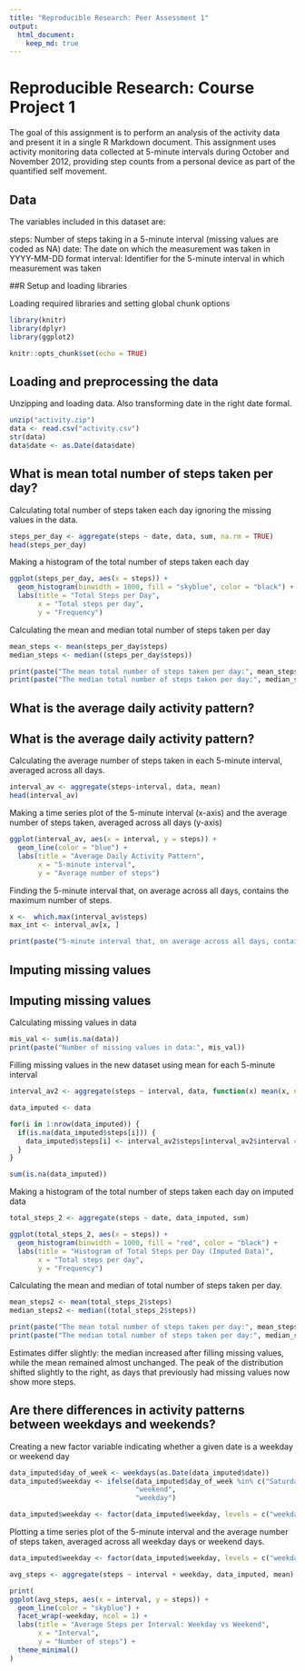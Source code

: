 ```yaml
---
title: "Reproducible Research: Peer Assessment 1"
output: 
  html_document:
    keep_md: true
---
```

# Reproducible Research: Course Project 1

The goal of this assignment is to perform an analysis of the activity data and present it in a single R Markdown document. 
This assignment uses activity monitoring data collected at 5-minute intervals during October and November 2012, providing step counts from a personal device as part of the quantified self movement.

## Data

The variables included in this dataset are:

steps: Number of steps taking in a 5-minute interval (missing values are coded as NA)
date: The date on which the measurement was taken in YYYY-MM-DD format
interval: Identifier for the 5-minute interval in which measurement was taken

##R Setup and loading libraries 

Loading required libraries and setting global chunk options

```r
library(knitr)
library(dplyr)
library(ggplot2)

knitr::opts_chunk$set(echo = TRUE)
```

## Loading and preprocessing the data

Unzipping and loading data. 
Also transforming date in the right date formal. 
```r
unzip("activity.zip")
data <- read.csv("activity.csv")
str(data)
data$date <- as.Date(data$date)
```


## What is mean total number of steps taken per day?

Calculating total number of steps taken each day ignoring the missing values in the data.

```r
steps_per_day <- aggregate(steps ~ date, data, sum, na.rm = TRUE)
head(steps_per_day)

```

Making a histogram of the total number of steps taken each day

```r
ggplot(steps_per_day, aes(x = steps)) +
  geom_histogram(binwidth = 1000, fill = "skyblue", color = "black") +
  labs(title = "Total Steps per Day",
       x = "Total steps per day",
       y = "Frequency")
```

Calculating the mean and median total number of steps taken per day

```r
mean_steps <- mean(steps_per_day$steps)
median_steps <- median((steps_per_day$steps))

print(paste("The mean total number of steps taken per day:", mean_steps))
print(paste("The median total number of steps taken per day:", median_steps))

```

## What is the average daily activity pattern?

## What is the average daily activity pattern?

Calculating the average number of steps taken in each 5-minute interval, averaged across all days.

```r
interval_av <- aggregate(steps~interval, data, mean)
head(interval_av)
```

Making a time series plot  of the 5-minute interval (x-axis) and the average number of steps taken, averaged across all days (y-axis)

```r
ggplot(interval_av, aes(x = interval, y = steps)) +
  geom_line(color = "blue") +
  labs(title = "Average Daily Activity Pattern",
       x = "5-minute interval",
       y = "Average number of steps")
```

Finding the 5-minute interval that, on average across all days, contains the maximum number of steps.

```r
x <-  which.max(interval_av$steps)
max_int <- interval_av[x, ]

print(paste("5-minute interval that, on average across all days, contains the maximum number of steps:",(max_int[,1])))
```

## Imputing missing values

## Imputing missing values

Calculating missing values in data

```r
mis_val <- sum(is.na(data))
print(paste("Number of missing values in data:", mis_val))
```

Filling missing values in the new dataset using mean for each 5-minute interval

```r
interval_av2 <- aggregate(steps ~ interval, data, function(x) mean(x, na.rm = TRUE))

data_imputed <- data

for(i in 1:nrow(data_imputed)) {
  if(is.na(data_imputed$steps[i])) {
    data_imputed$steps[i] <- interval_av2$steps[interval_av2$interval == data_imputed$interval[i]]
  }
}

sum(is.na(data_imputed))  

```

Making a histogram of the total number of steps taken each day on imputed data 

```r
total_steps_2 <- aggregate(steps ~ date, data_imputed, sum)

ggplot(total_steps_2, aes(x = steps)) +
  geom_histogram(binwidth = 1000, fill = "red", color = "black") +
  labs(title = "Histogram of Total Steps per Day (Imputed Data)",
       x = "Total steps per day",
       y = "Frequency")
```
Calculating the mean and median of total number of steps taken per day.

```r
mean_steps2 <- mean(total_steps_2$steps)
median_steps2 <- median((total_steps_2$steps))

print(paste("The mean total number of steps taken per day:", mean_steps2))
print(paste("The median total number of steps taken per day:", median_steps2))

```

Estimates differ slightly: the median increased after filling missing values, while the mean remained almost unchanged. The peak of the distribution shifted slightly to the right, as days that previously had missing values now show more steps. 

## Are there differences in activity patterns between weekdays and weekends?

Creating a new factor variable indicating whether a given date is a weekday or weekend day

```r

data_imputed$day_of_week <- weekdays(as.Date(data_imputed$date))
data_imputed$weekday <- ifelse(data_imputed$day_of_week %in% c("Saturday", "Sunday"), 
                               "weekend", 
                               "weekday")

data_imputed$weekday <- factor(data_imputed$weekday, levels = c("weekday", "weekend"))

```

Plotting a time series plot  of the 5-minute interval  and the average number of steps taken, averaged across all weekday days or weekend days.

```r
data_imputed$weekday <- factor(data_imputed$weekday, levels = c("weekday", "weekend"))

avg_steps <- aggregate(steps ~ interval + weekday, data_imputed, mean)

print( 
ggplot(avg_steps, aes(x = interval, y = steps)) +
  geom_line(color = "skyblue") +
  facet_wrap(~weekday, ncol = 1) +
  labs(title = "Average Steps per Interval: Weekday vs Weekend",
       x = "Interval",
       y = "Number of steps") +
  theme_minimal()
)

```
